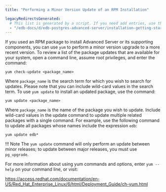 ```yaml
---
title: "Performing a Minor Version Update of an RPM Installation"

legacyRedirectsGenerated:
  # This list is generated by a script. If you need add entries, use the `legacyRedirects` key.
  - "/edb-docs/d/edb-postgres-advanced-server/installation-getting-started/upgrade-guide/12/EDB_Postgres_Advanced_Server_Upgrade_Guide.1.16.html"
---
```


If you used an RPM package to install Advanced Server or its supporting components, you can use `yum` to perform a minor version upgrade to a more recent version. To review a list of the package updates that are available for your system, open a command line, assume root privileges, and enter the command:

```text
yum check-update <package_name>
```

Where `package_name` is the search term for which you wish to search for updates. Please note that you can include wild-card values in the search term. To use `yum update` to install an updated package, use the command:

```text
yum update <package_name>
```

Where `package_name` is the name of the package you wish to update. Include wild-card values in the update command to update multiple related packages with a single command. For example, use the following command to update all packages whose names include the expression `edb`:

```text
yum update edb*
```

!!! Note
    The `yum update` command will only perform an update between minor releases; to update between major releases, you must use `pg_upgrade`.

For more information about using yum commands and options, enter `yum --help` on your command line, or visit:

<https://access.redhat.com/documentation/en-US/Red_Hat_Enterprise_Linux/6/html/Deployment_Guide/ch-yum.html>
